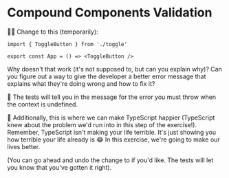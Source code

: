 # Compound Components Validation

👨‍💼 Change <InlineFile file="app.tsx" /> to this (temporarily):

```tsx
import { ToggleButton } from './toggle'

export const App = () => <ToggleButton />
```

Why doesn't that work (it's not supposed to, but can you explain why)? Can you
figure out a way to give the developer a better error message that explains what
they're doing wrong and how to fix it?

🚨 The tests will tell you in the message for the error you must throw when the
context is undefined.

🦺 Additionally, this is where we can make TypeScript happier (TypeScript knew
about the problem we'd run into in this step of the exercise!). Remember,
TypeScript isn't making your life terrible. It's just showing you how terrible
your life already is 😂 In this exercise, we're going to make our lives better.

(You can go ahead and undo the change to <InlineFile file="app.tsx" /> if you'd
like. The tests will let you know that you've gotten it right).
